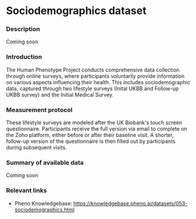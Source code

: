 # Sociodemographics dataset

### Description
Coming soon

### Introduction
The Human Phenotype Project conducts comprehensive data collection through online surveys, where participants voluntarily provide information on various aspects influencing their health. This includes sociodemographic data, captured through two lifestyle surveys (Inital UKBB and Follow-up UKBB survey) and the Initial Medical Survey.

### Measurement protocol
These lifestyle surveys are modeled after the UK Biobank's touch screen questionnaire. Participants receive the full version via email to complete on the Zoho platform, either before or after their baseline visit. A shorter, follow-up version of the questionnaire is then filled out by participants during subsequent visits.

### Summary of available data
Coming soon

### Relevant links
* Pheno Knowledgebase: https://knowledgebase.pheno.ai/datasets/053-sociodemographics.html

